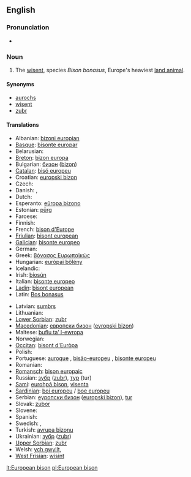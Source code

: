 ==English==

===Pronunciation===
* {{IPA|/juɽɔˈpiæn bɪzɔn/}}

===Noun===
{{wikipedia}}
{{en-noun|sg=[[European]] [[bison]]|European bison|pl2=European bisons}}

# The [[wisent]], species ''Bison bonasus'', Europe's heaviest [[land animal]].

====Synonyms====
* [[aurochs]]
* [[wisent]]
* [[zubr]]

====Translations====
{{trans-top|The Wisent species ''Bison bonasus''}}
* Albanian: [[bizoni europian]]
* [[Basque]]: [[bisonte europar]]
* Belarusian: {{t-|be|зубр|xs=Belarusian}}
* [[Breton]]: [[bizon europa]]
* Bulgarian: [[бизон]] ([[bizon]])
* [[Catalan]]: [[bisó europeu]]
* Croatian: [[europski bizon]]
* Czech: {{t+|cs|zubr}}
* Danish: {{t-|da|visent}}, {{t-|da|europæisk bison}}
* Dutch: {{t-|nl|wisent|m}}
* Esperanto: [[eŭropa bizono]]
* Estonian: [[pürg]]
* Faroese: {{t-|fo|evropiskur bisonur}}
* Finnish: {{t-|fi|visentti}}
* French: [[bison d'Europe]] {{m}}
* [[Friulian]]: [[bisont european]]
* [[Galician]]: [[bisonte europeo]]
* German: {{t+|de|Wisent|m}}
* Greek: [[βόνασος Ευρωπαϊκώς]]
* Hungarian: [[európai bölény]]
* Icelandic: {{t-|is|evrópuvísundur|m}}
* Irish: [[bíosún]]
* Italian: [[bisonte europeo]]
* [[Ladin]]: [[bisont european]]
* Latin: [[Bos bonasus]]
{{trans-mid}}
* Latvian: [[sumbrs]]
* Lithuanian: {{t+|lt|stumbras|xs=Lithuanian}}
* [[Lower Sorbian]]: [[zubr]]
* [[Macedonian]]: [[европски бизон]] ([[evropski bizon]])
* Maltese: [[buflu ta’ l-ewropa]]
* Norwegian: {{t-|no|europeisk bison}}
* [[Occitan]]: [[bisont d'Euròpa]]
* Polish: {{t+|pl|żubr}}
* Portuguese: [[auroque]] {{m}}, [[bisão-europeu]] {{m}}, [[bisonte europeu]]
* Romanian: {{t+|ro|zimbru}}
* [[Romansch]]: [[bison europaic]]
* Russian: [[зубр]] ([[zubr]]), [[тур]] (tur) {{m}}
* [[Sami]]: [[eurohpá bison]], [[visenta]]
* [[Sardinian]]: [[boi europeu]] / [[boe europeu]]
* Serbian: [[еуропски бизон]] ([[europski bizon]]), [[tur]] {{m}}
* Slovak: [[zubor]]
* Slovene: {{t-|sl|zober}}
* Spanish: {{t-|es|bisonte europeo}} {{m}}
* Swedish: {{t+|sv|visent}}, {{t+|sv|europeisk bison}}
* Turkish: [[avrupa bizonu]]
* Ukrainian: [[зубр]] ([[zubr]])
* [[Upper Sorbian]]: [[zubr]]
* Welsh: [[ych gwyllt]], {{t-|cy|cynfual|xs=Welsh}}
* [[West Frisian]]: [[wisint]]
{{trans-bottom}}

[[lt:European bison]]
[[pl:European bison]]